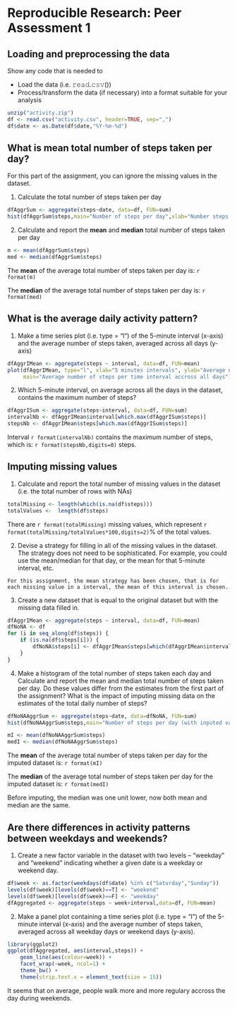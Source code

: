 # Reproducible Research: Peer Assessment 1
## Loading and preprocessing the data
Show any code that is needed to

- Load the data (i.e. 𝚛𝚎𝚊𝚍.𝚌𝚜𝚟())
- Process/transform the data (if necessary) into a format suitable for your analysis

```r
unzip("activity.zip")
df <- read.csv("activity.csv", header=TRUE, sep=",")
df$date <- as.Date(df$date,"%Y-%m-%d")
```

## What is mean total number of steps taken per day?
For this part of the assignment, you can ignore the missing values in the dataset.

1. Calculate the total number of steps taken per day
```r
dfAggrSum <- aggregate(steps~date, data=df, FUN=sum)
hist(dfAggrSum$steps,main="Number of steps per day",xlab="Number steps per day")
```

2. Calculate and report the **mean** and **median** total number of steps taken per day
```r
m <- mean(dfAggrSum$steps)
med <- median(dfAggrSum$steps)
```

The **mean** of the  average total number of steps taken per day is: `r format(m)`

The **median** of the  average total number of steps taken per day is:  `r format(med)`


## What is the average daily activity pattern?

1. Make a time series plot (i.e. type = "l") of the 5-minute interval (x-axis) and the average number of steps taken, averaged across all days (y-axis)

```r
dfAggrIMean <- aggregate(steps ~ interval, data=df, FUN=mean)
plot(dfAggrIMean, type="l", xlab="5 minutes intervals", ylab="Average number of steps", 
     main="Average number of steps per time interval accross all days")

```

2. Which 5-minute interval, on average across all the days in the dataset, contains the maximum number of steps?
```r
dfAggrISum <- aggregate(steps~interval, data=df, FUN=sum)
intervalNb <- dfAggrIMean$interval[which.max(dfAggrISum$steps)]
stepsNb <- dfAggrIMean$steps[which.max(dfAggrISum$steps)]
```
Interval `r format(intervalNb)` contains the maximum number of steps, which is: `r format(stepsNb,digits=0)` steps.

## Imputing missing values
1. Calculate and report the total number of missing values in the dataset (i.e. the total number of rows with NAs)
```r
totalMissing <- length(which(is.na(df$steps)))
totalValues <-  length(df$steps)
```

There are `r format(totalMissing)` missing values, which represent `r format(totalMissing/totalValues*100,digits=2)`% of the total values.

2. Devise a strategy for filling in all of the missing values in the dataset. The strategy does not need to be sophisticated. For example, you could use the mean/median for that day, or the mean for that 5-minute interval, etc.

```
For this assignment, the mean strategy has been chosen, that is for each missing value in a interval, the mean of this interval is chosen.
````

3. Create a new dataset that is equal to the original dataset but with the missing data filled in.
```r
dfAggrIMean <- aggregate(steps ~ interval, data=df, FUN=mean)
dfNoNA <- df
for (i in seq_along(df$steps)) {
    if (is.na(df$steps[i])) {
        dfNoNA$steps[i] <- dfAggrIMean$steps[which(dfAggrIMean$interval==df$interval[i])]
    }
}
```

4. Make a histogram of the total number of steps taken each day and Calculate and report the mean and median total number of steps taken per day. Do these values differ from the estimates from the first part of the assignment? What is the impact of imputing missing data on the estimates of the total daily number of steps?

```r
dfNoNAAggrSum <- aggregate(steps~date, data=dfNoNA, FUN=sum)
hist(dfNoNAAggrSum$steps,main="Number of steps per day (with inputed values)",xlab="Number steps per day")
```

```r
mI <- mean(dfNoNAAggrSum$steps)
medI <- median(dfNoNAAggrSum$steps)
```

The **mean** of the  average total number of steps taken per day for the imputed dataset is: `r format(mI)`

The **median** of the  average total number of steps taken per day for the imputed dataset is:  `r format(medI)`

Before imputing, the median was one unit lower, now both mean and median are the same.

## Are there differences in activity patterns between weekdays and weekends?
1. Create a new factor variable in the dataset with two levels -- "weekday" and "weekend" indicating whether a given date is a weekday or weekend day.

```r
df$week <- as.factor(weekdays(df$date) %in% c("Saturday","Sunday"))
levels(df$week)[levels(df$week)==T] <- "weekend"
levels(df$week)[levels(df$week)==F] <- "weekday"
dfAggregated <- aggregate(steps ~ week+interval,data=df, FUN=mean)
````

2. Make a panel plot containing a time series plot (i.e. type = "l") of the 5-minute interval (x-axis) and the average number of steps taken, averaged across all weekday days or weekend days (y-axis).

```r
library(ggplot2)
ggplot(dfAggregated, aes(interval,steps)) +
    geom_line(aes(colour=week)) +
    facet_wrap(~week, ncol=1) +
    theme_bw() + 
    theme(strip.text.x = element_text(size = 15))
```

It seems that on average, people walk more and more regulary accross the day during weekends.

